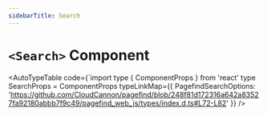 ```yaml
---
sidebarTitle: Search
---
```


# `<Search>` Component



<AutoTypeTable
  code={`import type { ComponentProps } from 'react'
type SearchProps = ComponentProps<typeof Search>
  typeLinkMap={{
    PagefindSearchOptions:
      'https://github.com/CloudCannon/pagefind/blob/248f81d172316a642a83527fa92180abbb7f9c49/pagefind_web_js/types/index.d.ts#L72-L82'
  }}
/>
